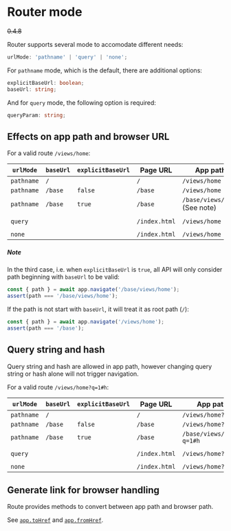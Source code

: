 <Module name="brew-js/extension/router" />

# Router mode

~~0.4.8~~

Router supports several mode to accomodate different needs:

```typescript
urlMode: 'pathname' | 'query' | 'none';
```

For `pathname` mode, which is the default, there are additional options:

```typescript
explicitBaseUrl: boolean;
baseUrl: string;
```

And for `query` mode, the following option is required:

```typescript
queryParam: string;
```

## Effects on app path and browser URL

For a valid route `/views/home`:

| `urlMode`  | `baseUrl` | `explicitBaseUrl` | Page URL      | App path                         | Browser path                       |
| ---------- | --------- | ----------------- | ------------- | -------------------------------- | ---------------------------------- |
| `pathname` | `/`       |                   | `/`           | `/views/home`                    | `/views/home`                      |
| `pathname` | `/base`   | `false`           | `/base`       | `/views/home`                    | `/base/views/home`                 |
| `pathname` | `/base`   | `true`            | `/base`       | `/base/views/home`<br/>(See note) | `/base/views/home`                 |
| `query`    |           |                   | `/index.html` | `/views/home`                    | `/index.html?path=%2Fviews%2Fhome` |
| `none`     |           |                   | `/index.html` | `/views/home`                    | `/index.html`                      |

##### Note

In the third case, i.e. when `explicitBaseUrl` is `true`, all API will only consider path beginning with `baseUrl` to be valid:

```typescript
const { path } = await app.navigate('/base/views/home');
assert(path === '/base/views/home');
```

If the path is not start with `baseUrl`, it will treat it as root path (`/`):

```typescript
const { path } = await app.navigate('/views/home');
assert(path === '/base');
```

## Query string and hash

Query string and hash are allowed in app path, however changing query string or hash alone will not trigger navigation.

For a valid route `/views/home?q=1#h`:

| `urlMode`  | `baseUrl` | `explicitBaseUrl` | Page URL      | App path                 | Browser path                             |
| ---------- | --------- | ----------------- | ------------- | ------------------------ | ---------------------------------------- |
| `pathname` | `/`       |                   | `/`           | `/views/home?q=1#h`      | `/views/home?q=1#h`                      |
| `pathname` | `/base`   | `false`           | `/base`       | `/views/home?q=1#h`      | `/base/views/home?q=1#h`                 |
| `pathname` | `/base`   | `true`            | `/base`       | `/base/views/home?q=1#h` | `/base/views/home?q=1#h`                 |
| `query`    |           |                   | `/index.html` | `/views/home?q=1#h`      | `/index.html?path=%2Fviews%2Fhome&q=1#h` |
| `none`     |           |                   | `/index.html` | `/views/home?q=1#h`      | `/index.html?q=1#h`                      |

## Generate link for browser handling

Route provides methods to convert between app path and browser path.

See [`app.toHref`](:) and [`app.fromHref`](:).
